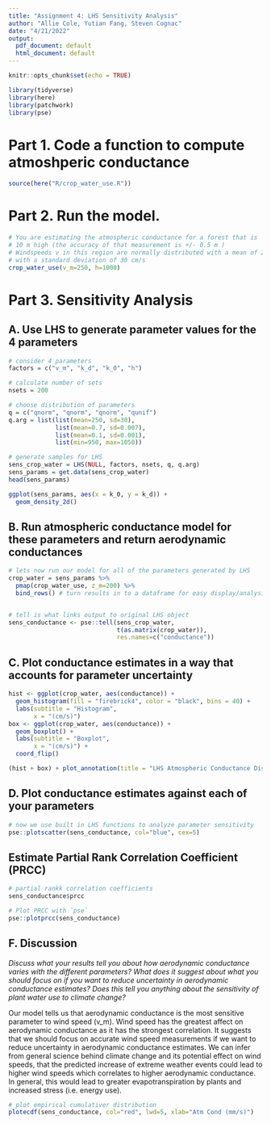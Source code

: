 ```yaml
---
title: "Assignment 4: LHS Sensitivity Analysis"
author: "Allie Cole, Yutian Fang, Steven Cognac"
date: "4/21/2022"
output:
  pdf_document: default
  html_document: default
---
```


```r
knitr::opts_chunk$set(echo = TRUE)

library(tidyverse)
library(here)
library(patchwork)
library(pse)
```

# Part 1. Code a function to compute atmoshperic conductance
```r
source(here("R/crop_water_use.R"))
```

# Part 2. Run the model.
```r
# You are estimating the atmospheric conductance for a forest that is 
# 10 m high (the accuracy of that measurement is +/- 0.5 m ) 
# Windspeeds v in this region are normally distributed with a mean of 250 cm/s 
# with a standard deviation of 30 cm/s
crop_water_use(v_m=250, h=1000)
```

# Part 3. Sensitivity Analysis

## A. Use LHS to generate parameter values for the 4 parameters

```r
# consider 4 parameters
factors = c("v_m", "k_d", "k_0", "h")

# calculate number of sets
nsets = 200

# choose distribution of parameters
q = c("qnorm", "qnorm", "qnorm", "qunif")
q.arg = list(list(mean=250, sd=30), 
             list(mean=0.7, sd=0.007), 
             list(mean=0.1, sd=0.001), 
             list(min=950, max=1050))

# generate samples for LHS
sens_crop_water = LHS(NULL, factors, nsets, q, q.arg)
sens_params = get.data(sens_crop_water)
head(sens_params)
```

```r
ggplot(sens_params, aes(x = k_0, y = k_d)) +
  geom_density_2d()
```


## B. Run atmospheric conductance model for these parameters and return aerodynamic conductances

```r
# lets now run our model for all of the parameters generated by LHS
crop_water = sens_params %>% 
  pmap(crop_water_use, z_m=200) %>%
  bind_rows() # turn results in to a dataframe for easy display/analysis


# tell is what links output to original LHS object
sens_conductance <- pse::tell(sens_crop_water, 
                              t(as.matrix(crop_water)),
                              res.names=c("conductance"))
```

## C. Plot conductance estimates in a way that accounts for parameter uncertainty

```r
hist <- ggplot(crop_water, aes(conductance)) +
  geom_histogram(fill = "firebrick4", color = "black", bins = 40) +
  labs(subtitle = "Histogram",
       x = "(cm/s)")
box <- ggplot(crop_water, aes(conductance)) +
  geom_boxplot() +
  labs(subtitle = "Boxplot",
       x = "(cm/s)") +
  coord_flip()

(hist + box) + plot_annotation(title = "LHS Atmospheric Conductance Distributions")
```

## D. Plot conductance estimates against each of your parameters

```r
# now we use built in LHS functions to analyze parameter sensitivity
pse::plotscatter(sens_conductance, col="blue", cex=5)
```


## Estimate Partial Rank Correlation Coefficient (PRCC)

```r
# partial rankk correlation coefficients
sens_conductance$prcc

# Plot PRCC with `pse`
pse::plotprcc(sens_conductance)
```

##  F. Discussion

*Discuss what your results tell you about how aerodynamic conductance varies with the different parameters? What does it suggest about what you should focus on if you want to reduce uncertainty in aerodynamic conductance estimates? Does this tell you anything about the sensitivity of plant water use to climate change?*

Our model tells us that aerodynamic conductance is the most sensitive parameter to wind speed (v_m). Wind speed has the greatest affect on aerodynamic conductance as it has the strongest correlation. It suggests that we should focus on accurate wind speed measurements if we want to reduce uncertainty in aerodynamic conductance estimates. We can infer from general science behind climate change and its potential effect on wind speeds, that the predicted increase of extreme weather events could lead to higher wind speeds which correlates to higher aerodynamic conductance. In general, this would lead to greater evapotranspiration by plants and increased stress (i.e. energy use).




```r
# plot empirical cumulativer distribution
plotecdf(sens_conductance, col="red", lwd=5, xlab="Atm Cond (mm/s)")
```

